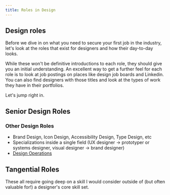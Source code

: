 ```yaml
---
title: Roles in Design
---
```


## Design roles

Before we dive in on what you need to secure your first job in the industry, let's look at the roles that exist for designers and how their day-to-day looks.

While these won't be definitive introductions to each role, they should give you an initial understanding. An excellent way to get a further feel for each role is to look at job postings on places like design job boards and Linkedin. You can also find designers with those titles and look at the types of work they have in their portfolios.

Let's jump right in.

## Senior Design Roles

### Other Design Roles

- Brand Design, Icon Design, Accessibility Design, Type Design, etc
- Specializations inside a single field (UX designer -> prototyper or systems designer, visual designer -> brand designer)
- [Design Operations](https://www.nngroup.com/articles/design-operations-101/)

## Tangential Roles

These all require going deep on a skill I would consider outside of (but often valuable for!) a designer's core skill set.
